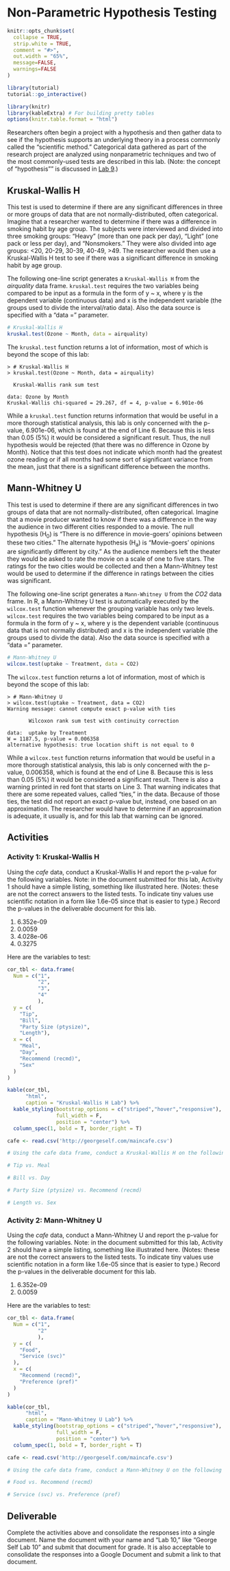 # Non-Parametric Hypothesis Testing {#lab10}

```r
knitr::opts_chunk$set(
  collapse = TRUE,
  strip.white = TRUE,
  comment = "#>",
  out.width = "65%", 
  message=FALSE,
  warnings=FALSE
)

```

```r
library(tutorial)
tutorial::go_interactive()

library(knitr)
library(kableExtra) # For building pretty tables
options(knitr.table.format = "html")

```


Researchers often begin a project with a hypothesis and then gather data to see if the hypothesis supports an underlying theory in a process commonly called the “scientific method.” Categorical data gathered as part of the research project are analyzed using nonparametric techniques and two of the most commonly-used tests are described in this lab. (Note: the concept of "hypothesis"" is discussed in [Lab 9](#lab9hypothesis).)

## Kruskal-Wallis H

This test is used to determine if there are any significant differences in three or more groups of data that are not normally-distributed, often categorical. Imagine that a researcher wanted to determine if there was a difference in smoking habit by age group. The subjects were interviewed and divided into three smoking groups: “Heavy” (more than one pack per day), “Light” (one pack or less per day), and “Nonsmokers.” They were also divided into age groups: <20, 20-29, 30-39, 40-49, >49. The researcher would then use a Kruskal-Wallis H test to see if there was a significant difference in smoking habit by age group.

The following one-line script generates a `Kruskal-Wallis H` from the *airquality* data frame. `kruskal.test` requires the two variables being compared to be input as a formula in the form of y ~ x, where y is the dependent variable (continuous data) and x is the independent variable (the groups used to divide the interval/ratio data). Also the data source is specified with a "data =" parameter.

```r
# Kruskal-Wallis H
kruskal.test(Ozone ~ Month, data = airquality)
```

The `kruskal.test` function returns a lot of information, most of which is beyond the scope of this lab: 

```
> # Kruskal-Wallis H
> kruskal.test(Ozone ~ Month, data = airquality)

  Kruskal-Wallis rank sum test

data: Ozone by Month
Kruskal-Wallis chi-squared = 29.267, df = 4, p-value = 6.901e-06
```

While a `kruskal.test` function returns information that would be useful in a more thorough statistical analysis, this lab is only concerned with the p-value, 6.901e-06, which is found at the end of Line 6. Because this is less than 0.05 (5%) it would be considered a significant result. Thus, the null hypothesis would be rejected (that there was no difference in Ozone by Month). Notice that this test does not indicate which month had the greatest ozone reading or if all months had some sort of significant variance from the mean, just that there is a significant difference between the months.

## Mann-Whitney U

This test is used to determine if there are any significant differences in two groups of data that are not normally-distributed, often categorical. Imagine that a movie producer wanted to know if there was a difference in the way the audience in two different cities responded to a movie. The null hypothesis (H~0~) is “There is no difference in movie-goers’ opinions between these two cities.” The alternate hypothesis (H~a~) is “Movie-goers’ opinions are significantly different by city.” As the audience members left the theater they would be asked to rate the movie on a scale of one to five stars. The ratings for the two cities would be collected and then a Mann-Whitney test would be used to determine if the difference in ratings between the cities was significant.

The following one-line script generates a `Mann-Whitney U` from the *CO2* data frame. In R, a
Mann-Whitney U test is automatically executed by the `wilcox.test` function whenever the grouping variable has only two levels. `wilcox.test` requires the two variables being compared to be input as a formula in the form of y ~ x, where y is the dependent variable (continuous data that is not normally distributed) and x is the independent variable (the groups used to divide the data). Also the data source is specified with a "data =" parameter.

```r
# Mann-Whitney U
wilcox.test(uptake ~ Treatment, data = CO2)
```

The `wilcox.test` function returns a lot of information, most of which is beyond the scope of this lab: 

```
> # Mann-Whitney U
> wilcox.test(uptake ~ Treatment, data = CO2)
Warning message: cannot compute exact p-value with ties

	   Wilcoxon rank sum test with continuity correction

data:  uptake by Treatment
W = 1187.5, p-value = 0.006358
alternative hypothesis: true location shift is not equal to 0

```

While a `wilcox.test` function returns information that would be useful in a more thorough statistical analysis, this lab is only concerned with the p-value, 0.006358, which is found at the end of Line 8. Because this is less than 0.05 (5%) it would be considered a significant result. There is also a warning printed in red font that starts on Line 3. That warning indicates that there are some repeated values, called “ties,” in the data. Because of those ties, the test did not report an exact p-value but, instead, one based on an approximation. The researcher would have to determine if an approximation is adequate, it usually is, and for this lab that warning can be ignored.

## Activities

### Activity 1: Kruskal-Wallis H

Using the *cafe* data, conduct a Kruskal-Wallis H and report the p-value for the following variables. Note: in the document submitted for this lab, Activity 1 should have a simple listing, something like illustrated here. (Notes: these are not the correct answers to the listed tests. To indicate tiny values use scientific notation in a form like 1.6e-05 since that is easier to type.) Record the p-values in the deliverable document for this lab.

1. 6.352e-09
2. 0.0059
3. 4.028e-06
4. 0.3275

Here are the variables to test:

```r
cor_tbl <- data.frame(
  Num = c("1",
          "2",
          "3",
          "4"
          ),
  y = c(
    "Tip",
    "Bill",
    "Party Size (ptysize)",
    "Length"),
  x = c(
    "Meal",
    "Day",
    "Recommend (recmd)",
    "Sex"
  )
)

kable(cor_tbl, 
      "html",
      caption = "Kruskal-Wallis H Lab") %>%
  kable_styling(bootstrap_options = c("striped","hover","responsive"),
                full_width = F,
                position = "center") %>%
  column_spec(1, bold = T, border_right = T)
```

```r
cafe <- read.csv('http://georgeself.com/maincafe.csv')
```

```r
# Using the cafe data frame, conduct a Kruskal-Wallis H on the following variables.

# Tip vs. Meal

# Bill vs. Day

# Party Size (ptysize) vs. Recommend (recmd)

# Length vs. Sex

```

### Activity 2: Mann-Whitney U

Using the *cafe* data, conduct a Mann-Whitney U and report the p-value for the following variables. Note: in the document submitted for this lab, Activity 2 should have a simple listing, something like illustrated here. (Notes: these are not the correct answers to the listed tests. To indicate tiny values use scientific notation in a form like 1.6e-05 since that is easier to type.) Record the p-values in the deliverable document for this lab.

1. 6.352e-09
2. 0.0059

Here are the variables to test:

```r
cor_tbl <- data.frame(
  Num = c("1",
          "2"
          ),
  y = c(
    "Food",
    "Service (svc)"
  ),
  x = c(
    "Recommend (recmd)",
    "Preference (pref)"
  )
)

kable(cor_tbl, 
      "html",
      caption = "Mann-Whitney U Lab") %>%
  kable_styling(bootstrap_options = c("striped","hover","responsive"),
                full_width = F,
                position = "center") %>%
  column_spec(1, bold = T, border_right = T)
```

```r
cafe <- read.csv('http://georgeself.com/maincafe.csv')
```

```r
# Using the cafe data frame, conduct a Mann-Whitney U on the following variables.

# Food vs. Recommend (recmd)

# Service (svc) vs. Preference (pref)

```


## Deliverable

Complete the activities above and consolidate the responses into a single document. Name the document with your name and "Lab 10," like "George Self Lab 10" and submit that document for grade. It is also acceptable to consolidate the responses into a Google Document and submit a link to that document.


